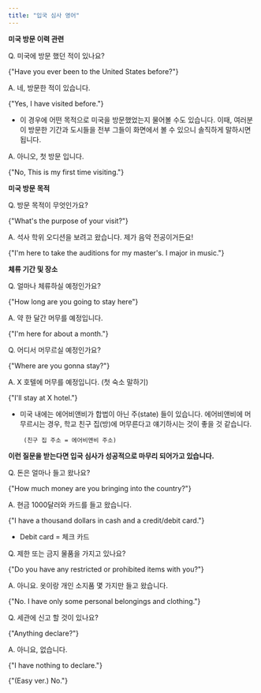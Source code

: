 ```yaml
---
title: "입국 심사 영어"
---
```


**미국 방문 이력 관련**

Q. 미국에 방문 했던 적이 있나요?

<EnglishSnippet>{"Have you ever been to the United States before?"}</EnglishSnippet>

A. 네, 방문한 적이 있습니다.

<EnglishSnippet>{"Yes, I have visited before."}</EnglishSnippet>

- 이 경우에 어떤 목적으로 미국을 방문했었는지 물어볼 수도 있습니다. 이때, 여러분이 방문한 기간과 도시들을 전부 그들이 화면에서 볼 수 있으니 솔직하게 말하시면 됩니다.

A. 아니오, 첫 방문 입니다.

<EnglishSnippet>{"No, This is my first time visiting."}</EnglishSnippet>

**미국 방문 목적**

Q. 방문 목적이 무엇인가요?

<EnglishSnippet>{"What's the purpose of your visit?"}</EnglishSnippet>

A. 석사 학위 오디션을 보려고 왔습니다. 제가 음악 전공이거든요!

<EnglishSnippet>
  {"I'm here to take the auditions for my master's. I major in music."}
</EnglishSnippet>

**체류 기간 및 장소**

Q. 얼마나 체류하실 예정인가요?

<EnglishSnippet>{"How long are you going to stay here"}</EnglishSnippet>

A. 약 한 달간 머무를 예정입니다.

<EnglishSnippet>{"I'm here for about a month."}</EnglishSnippet>

Q. 어디서 머무르실 예정인가요?

<EnglishSnippet>{"Where are you gonna stay?"}</EnglishSnippet>

A. X 호텔에 머무를 예정입니다. (첫 숙소 말하기)

<EnglishSnippet>{"I'll stay at X hotel."}</EnglishSnippet>

- 미국 내에는 에어비앤비가 합법이 아닌 주(state) 들이 있습니다. 에어비앤비에 머무르시는 경우, 학교 친구 집(방)에 머무른다고 얘기하시는 것이 좋을 것 같습니다.

       (친구 집 주소 = 에어비앤비 주소)

**이런 질문을 받는다면 입국 심사가 성공적으로 마무리 되어가고 있습니다.**

Q. 돈은 얼마나 들고 왔나요?

<EnglishSnippet>{"How much money are you bringing into the country?"}</EnglishSnippet>

A. 현금 1000달러와 카드를 들고 왔습니다.

<EnglishSnippet>{"I have a thousand dollars in cash and a credit/debit card."}</EnglishSnippet>

- Debit card = 체크 카드

Q. 제한 또는 금지 물품을 가지고 있나요?

<EnglishSnippet>{"Do you have any restricted or prohibited items with you?"}</EnglishSnippet>

A. 아니요. 옷이랑 개인 소지품 몇 가지만 들고 왔습니다.

<EnglishSnippet>{"No. I have only some personal belongings and clothing."}</EnglishSnippet>

Q. 세관에 신고 할 것이 있나요?

<EnglishSnippet>{"Anything declare?"}</EnglishSnippet>

A. 아니요, 없습니다.

<EnglishSnippet>{"I have nothing to declare."}</EnglishSnippet>

<EnglishSnippet>{"(Easy ver.) No."}</EnglishSnippet>
